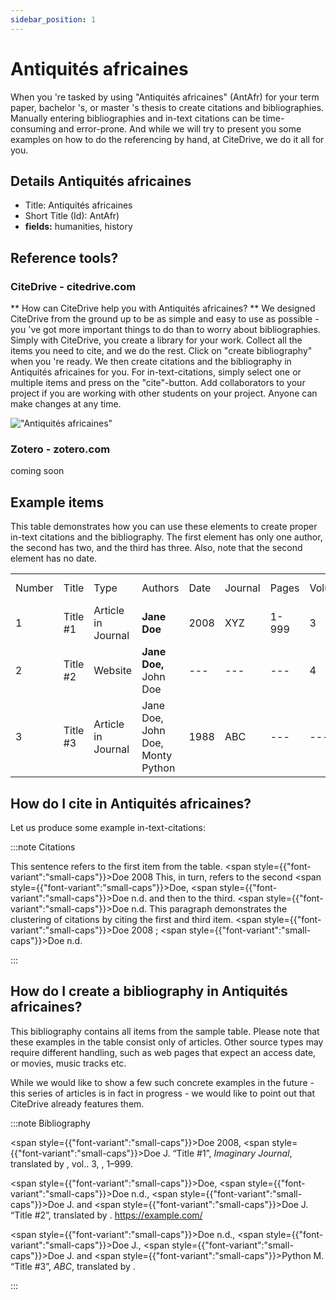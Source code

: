 ```yaml
---
sidebar_position: 1
---
```


# Antiquités africaines

When you 're tasked by using "Antiquités africaines" (AntAfr) for your term paper, bachelor 's, or master 's thesis to create citations and bibliographies.
Manually entering bibliographies and in-text citations can be time-consuming and error-prone. And while we will try to present you some examples on how to do the referencing by hand, at CiteDrive, we do it all for you.

## Details  Antiquités africaines
* Title: Antiquités africaines
* Short Title (Id): AntAfr)
* **fields:** humanities, history

## Reference tools?
### CiteDrive - citedrive.com
** How can CiteDrive help you with Antiquités africaines? **
We designed CiteDrive from the ground up to be as simple and easy to use as possible - you 've got more important things to do than to worry about bibliographies. Simply with CiteDrive, you create a library for your work. Collect all the items you need to cite, and we do the rest. Click on "create bibliography" when you 're ready. We then create citations and the bibliography in Antiquités africaines for you. For in-text-citations, simply select one or multiple items and press on the "cite"-button. Add collaborators to your project if you are working with other students on your project. Anyone can make changes at any time.


!["Antiquités africaines"](images/antiquites-africaines.svg "Choose Antiquités africaines in the CiteDrive App")

### Zotero - zotero.com

coming soon

## Example items

This table demonstrates how you can use these elements to create proper in-text citations and the bibliography. The first element has only one author, the second has two, and the third has three. Also, note that the second element has no date.


<table>
  <tr>
   <td>Number
   </td>
   <td>Title
   </td>
   <td>Type
   </td>
   <td>Authors
   </td>
   <td>Date
   </td>
   <td>Journal
   </td>
   <td>Pages
   </td>
   <td>Volume
   </td>
   <td>Issue
   </td>
   <td>Access Date
   </td>
  </tr>
  <tr>
   <td>1
   </td>
   <td>Title #1
   </td>
   <td>Article in Journal
   </td>
   <td><strong>Jane Doe</strong>
   </td>
   <td>2008
   </td>
   <td>XYZ
   </td>
   <td>1-999
   </td>
   <td>3
   </td>
   <td>2
   </td>
   <td>--
   </td>
  </tr>
  <tr>
   <td>
2
   </td>
   <td>Title #2
   </td>
   <td>Website
   </td>
   <td><strong>Jane Doe, </strong>John Doe
   </td>
   <td>---
   </td>
   <td>---
   </td>
   <td>---
   </td>
   <td>4
   </td>
   <td>---
   </td>
   <td>2020-05-01
   </td>
  </tr>
  <tr>
   <td>3
   </td>
   <td>Title #3
   </td>
   <td>Article in Journal
   </td>
   <td>Jane Doe, John Doe, Monty Python
   </td>
   <td>1988
   </td>
   <td>ABC
   </td>
   <td>---
   </td>
   <td>---
   </td>
   <td>16
   </td>
   <td>---
   </td>
  </tr>
</table>



## How do I cite in  Antiquités africaines?

Let us produce some example in-text-citations:

:::note Citations


This sentence refers to the first item from the table. <span style={{"font-variant":"small-caps"}}>Doe</span> 2008 This, in turn, refers to the second <span style={{"font-variant":"small-caps"}}>Doe</span>, <span style={{"font-variant":"small-caps"}}>Doe</span> n.d.
and then to the third.  <span style={{"font-variant":"small-caps"}}>Doe</span> n.d.
This paragraph demonstrates the clustering of citations by citing the first and third item. <span style={{"font-variant":"small-caps"}}>Doe</span> 2008&#160;; <span style={{"font-variant":"small-caps"}}>Doe</span> n.d.

:::

## How do I create a bibliography in Antiquités africaines?

This bibliography contains all items from the sample table. Please note that these examples in the table consist only of articles. Other source types may require different handling, such as web pages that expect an access date, or movies, music tracks etc.

While we would like to show a few such concrete examples in the future - this series of articles is in fact in progress - we would like to point out that CiteDrive already features them.

:::note Bibliography

<span style={{"font-variant":"small-caps"}}>Doe</span> 2008, <span style={{"font-variant":"small-caps"}}>Doe</span> J. “Title #1”, <i>Imaginary Journal</i>, translated by , vol.. 3, , 1–999. 

<span style={{"font-variant":"small-caps"}}>Doe</span>, <span style={{"font-variant":"small-caps"}}>Doe</span>  n.d., <span style={{"font-variant":"small-caps"}}>Doe</span> J. and <span style={{"font-variant":"small-caps"}}>Doe</span> J. “Title #2”, translated by . https://example.com/

<span style={{"font-variant":"small-caps"}}>Doe</span>  n.d., <span style={{"font-variant":"small-caps"}}>Doe</span> J., <span style={{"font-variant":"small-caps"}}>Doe</span> J. and <span style={{"font-variant":"small-caps"}}>Python</span> M. “Title #3”, <i>ABC</i>, translated by . 



:::


        